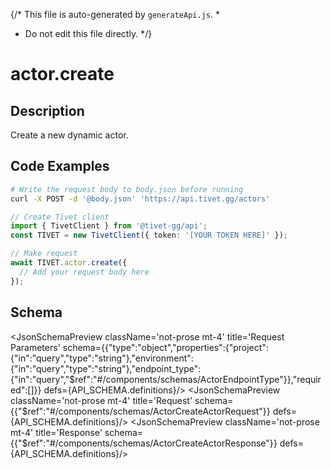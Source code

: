 {/* This file is auto-generated by `generateApi.js`.
  *
  * Do not edit this file directly.
  */}


# actor.create

## Description
Create a new dynamic actor.

## Code Examples

<CodeGroup title='Request' tag='POST' label='https://api.tivet.gg/actors'>

```bash {{ "title": "cURL" }}
# Write the request body to body.json before running
curl -X POST -d '@body.json' 'https://api.tivet.gg/actors'


```

```ts
// Create Tivet client
import { TivetClient } from '@tivet-gg/api';
const TIVET = new TivetClient({ token: '[YOUR TOKEN HERE]' });

// Make request
await TIVET.actor.create({
  // Add your request body here
});
```

</CodeGroup>

## Schema
<JsonSchemaPreview className='not-prose mt-4' title='Request Parameters' schema={{"type":"object","properties":{"project":{"in":"query","type":"string"},"environment":{"in":"query","type":"string"},"endpoint_type":{"in":"query","$ref":"#/components/schemas/ActorEndpointType"}},"required":[]}} defs={API_SCHEMA.definitions}/>
<JsonSchemaPreview className='not-prose mt-4' title='Request' schema={{"$ref":"#/components/schemas/ActorCreateActorRequest"}} defs={API_SCHEMA.definitions}/>
<JsonSchemaPreview className='not-prose mt-4' title='Response' schema={{"$ref":"#/components/schemas/ActorCreateActorResponse"}} defs={API_SCHEMA.definitions}/>
